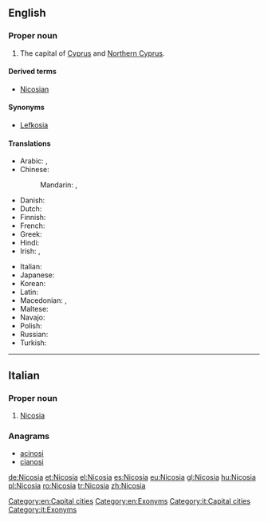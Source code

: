 ==English==
{{wikipedia}}

===Proper noun===
{{en-proper noun}}

# The capital of [[Cyprus]] and [[Northern Cyprus]].

====Derived terms====
* [[Nicosian]]

====Synonyms====
* [[Lefkosia]]

====Translations====
{{trans-top|capital of Cyprus}}
* Arabic: {{t-|ar|نيقوسيا|f|tr=niquusya}}, {{qualifier|archaic}} {{t-|ar|لفقسية|f|tr=lifqusiya|sc=Arab}}
* Chinese:
*: Mandarin: {{t|cmn|尼科西亞|sc=Hani}}, {{t|cmn|尼科西亚|tr=Níkēxīyǎ|sc=Hani}}
* Danish: {{t-|da|Nicosia}}
* Dutch: {{t-|nl|Nicosia|n}}
* Finnish: {{t+|fi|Nikosia}}
* French: {{t+|fr|Nicosie}}
* Greek: {{t+|el|Λευκωσία|f|tr=Lefkosía}}
* Hindi: {{t-|hi|निकोसिया|tr=Nikōsiyā}}
* Irish: {{t-|ga|Niocóis|f|alt=An Niocóis}}, {{t-|ga|Leafcóis|f|alt=An Leafcóis}}
{{trans-mid}}
* Italian: {{t-|it|Nicosia|f}}
* Japanese: {{t-|ja|ニコシア|tr=Nikoshia}}
* Korean: {{t-|ko|니코시아|tr=Nikosia|sc=Hang}}
* Latin: {{t-|la|Nicosia|f}}
* Macedonian: {{t-|mk|Никозија|f|tr=Nikózija}},  {{t-|mk|Левкозија|f|tr=Levkózija}}
* Maltese: {{t-|mt|Nikosija}}
* Navajo: {{tø|nv|Nikʼóósiya}}
* Polish: {{t+|pl|Nikozja|f}}
* Russian: {{t-|ru|Никосия|f|tr=Nikosíja}}
* Turkish: {{t+|tr|Lefkoşa}}
{{trans-bottom}}

[[Category:en:Capital cities]]
[[Category:en:Exonyms]]

----

==Italian==
{{wikipedia|lang=it}}

===Proper noun===
{{it-proper noun|g=f}}

# [[#English|Nicosia]]

===Anagrams===
* [[acinosi#Italian|acinosi]]
* [[cianosi#Italian|cianosi]]

[[Category:it:Capital cities]]
[[Category:it:Exonyms]]

[[de:Nicosia]]
[[et:Nicosia]]
[[el:Nicosia]]
[[es:Nicosia]]
[[eu:Nicosia]]
[[gl:Nicosia]]
[[hu:Nicosia]]
[[pl:Nicosia]]
[[ro:Nicosia]]
[[tr:Nicosia]]
[[zh:Nicosia]]